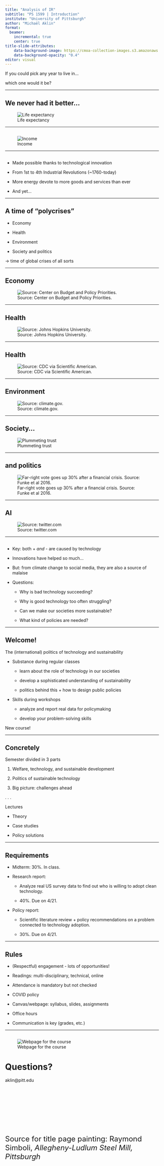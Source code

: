 ```yaml
---
title: "Analysis of IR"
subtitle: "PS 1599 | Introduction"
institute: "University of Pittsburgh"
author: "Michaël Aklin"
format:
  beamer:
    incremental: true
    center: true
title-slide-attributes: 
    data-background-image: https://cmoa-collection-images.s3.amazonaws.com/thing/135096/sizes/70911-1680.jpg
    data-background-opacity: "0.4"
editor: visual
---
```


::: {.r-fit-text}
If you could pick [any year]{.red} to live in...
:::

::: {.r-fit-text}
which one would it be?
:::

---

## We never had it better...

![Life expectancy](materials/life-expectancy.png)

---

##

![Income](materials/gdp-per-capita-maddison-1800-2020.png)

---

## 

- Made possible thanks to [technological innovation]{.red}

- From 1st to 4th Industrial Revolutions (~1760-today)

- More energy devote to more goods and services than ever

- And yet...


---

## A time of ["polycrises"]{.red}

::: {.nonincremental}

- Economy

- Health

- Environment

- Society and politics

$\rightarrow$ time of global crises of all sorts

:::

---

## Economy

![Source: Center on Budget and Policy Priorities.](materials/CBPP_us_income_decile_47-73.png)

---

## Health

![Source: Johns Hopkins University.](materials/jhu_covid.png)

---

## Health

![Source: CDC via Scientific American.](materials/scientific_american_lifeExpectancy_graphic_d1.png)

---

## Environment

![Source: climate.gov.](materials/ClimateDashboard-global-surface-temperature-graph-20220624-1400px.jpg)

---

## Society...

![Plummeting trust](materials/public-trust-in-government.png)

---

## and politics

![Far-right vote goes up 30% after a financial crisis. Source: Funke et al 2016.](materials/funke_etal_2016.png)

---

## AI

![Source: twitter.com](materials/robertrmorris_koko_tweet.png)

---

##

- Key: both [+]{.red} _and_ [-]{.red} are caused by technology

- Innovations have [helped]{.red} so much...

- But: from climate change to social media, they are also a source of malaise

- Questions:

    - Why is [bad technology]{.red} succeeding?
    
    - Why is [good technology]{.red} too often struggling?
    
    - Can we make our societies more [sustainable]{.red}?
    
    - What kind of [policies]{.red} are needed?


---

## Welcome!

The [(international) politics]{.red} of [technology]{.red} and [sustainability]{.red}

- Substance during regular classes

    - learn about the role of [technology]{.blue} in our [societies]{.blue}
    
    - develop a sophisticated understanding of [sustainability]{.blue}
    
    - [politics]{.blue} behind this + how to design [public policies]{.blue}
    
- Skills during workshops
  
    - [analyze]{.blue} and [report]{.blue} real data for policymaking

    - develop your [problem-solving skills]{.blue}
    
::: {.notes}
New course!
:::

---

## Concretely

Semester divided in 3 parts

1. Welfare, technology, and sustainable development

2. Politics of sustainable technology

3. Big picture: challenges ahead

. . .

Lectures

- Theory

- Case studies

- Policy solutions


---

## Requirements

- Midterm: 30%. In class. 

- Research report: 

    - Analyze real US survey data to find out who is willing to adopt clean technology.

    - 40%. Due on 4/21.

* Policy report: 

    - Scientific literature review + policy recommendations on a problem connected to technology adoption. 

    - 30%. Due on 4/21.


---

## Rules

- (Respectful) engagement - lots of opportunities!

- Readings: multi-disciplinary, technical, online

- Attendance is mandatory but not checked

- COVID policy

- Canvas/webpage: syllabus, slides, assignments

- Office hours

- [Communication]{.red} is key (grades, etc.)

---

##

![Webpage for the course](frame.png)

# Questions?

aklin@pitt.edu

<br>

<br>

<br>

<br>

<br>

<font size="5">Source for title page painting: Raymond Simboli, _Allegheny-Ludlum Steel Mill, Pittsburgh_</font>


